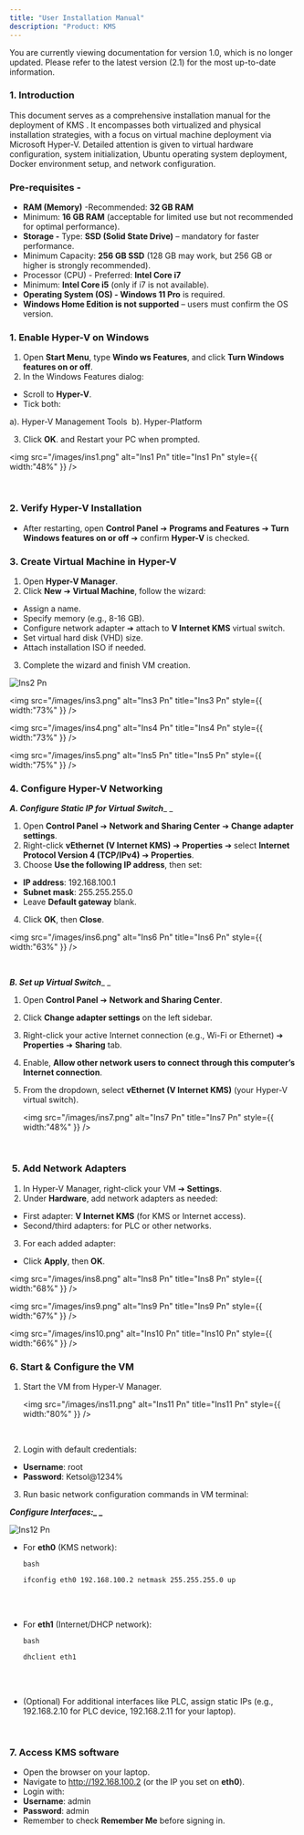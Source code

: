 ```yaml
---
title: "User Installation Manual"
description: "Product: KMS                                                                                                                                           |  Platform: Hyper-V / Bootable Media                                                                                                                                                                                                                                                                     |  Publisher: KETSOL "
---
```


<Card color="#7e0808" horizontal cta="You are currently viewing documentation for version 1.0, which is no longer actively updated. Please refer to the latest version (2.1) for the most up-to-date information.">
  You are currently viewing documentation for version 1.0, which is no longer updated. Please refer to the latest version (2.1) for the most up-to-date information.
</Card>

### **1. Introduction**

This document serves as a comprehensive installation manual for the deployment of KMS . It encompasses both virtualized and physical installation strategies, with a focus on virtual machine deployment via Microsoft Hyper-V. Detailed attention is given to virtual hardware configuration, system initialization, Ubuntu operating system deployment, Docker environment setup, and network configuration.

### Pre-requisites - 

- **RAM (Memory)** -Recommended: **32 GB RAM** 
- Minimum: **16 GB RAM** (acceptable for limited use but not recommended for optimal performance). 
- **Storage -** Type: **SSD (Solid State Drive)** – mandatory for faster performance. 
- Minimum Capacity: **256 GB SSD** (128 GB may work, but 256 GB or higher is strongly recommended). 
- Processor (CPU) - Preferred: **Intel Core i7** 
- Minimum: **Intel Core i5** (only if i7 is not available). 
- **Operating System (OS) - Windows 11 Pro** is required. 
- **Windows Home Edition is not supported** – users must confirm the OS version. 

### **1. Enable Hyper-V on Windows** 

1. Open **Start Menu**, type **Windo ws Features**, and click **Turn Windows features on or off**. 
2. In the Windows Features dialog: 

- Scroll to **Hyper-V**. 
- Tick both: 

a).  Hyper-V Management Tools                                                                                 b).  Hyper-Platform 

3. Click **OK**. and Restart your PC when prompted. 

<img
  src="/images/ins1.png"
  alt="Ins1 Pn"
  title="Ins1 Pn"
  style={{ width:"48%" }}
/>

 

### **2. Verify Hyper-V Installation**  

- After restarting, open **Control Panel** ➔ **Programs and Features** ➔ **Turn Windows features on or off** ➔ confirm **Hyper-V** is checked. 

### **3. Create Virtual Machine in Hyper-V** 

1. Open **Hyper-V Manager**. 
2. Click **New** ➔ **Virtual Machine**, follow the wizard: 

- Assign a name. 
- Specify memory (e.g., 8-16 GB). 
- Configure network adapter ➔ attach to **V Internet KMS** virtual switch. 
- Set virtual hard disk (VHD) size. 
- Attach installation ISO if needed. 

3. Complete the wizard and finish VM creation. 

![Ins2 Pn](/images/ins2.png)

<img
  src="/images/ins3.png"
  alt="Ins3 Pn"
  title="Ins3 Pn"
  style={{ width:"73%" }}
/>

<img
  src="/images/ins4.png"
  alt="Ins4 Pn"
  title="Ins4 Pn"
  style={{ width:"73%" }}
/>

<img
  src="/images/ins5.png"
  alt="Ins5 Pn"
  title="Ins5 Pn"
  style={{ width:"75%" }}
/>

### **4. Configure Hyper-V Networking**    

**_A. Configure Static IP for Virtual Switch_**\_ \_

1. Open **Control Panel** ➔ **Network and Sharing Center** ➔ **Change adapter settings**. 
2. Right-click **vEthernet (V Internet KMS)** ➔ **Properties** ➔ select **Internet Protocol Version 4 (TCP/IPv4)** ➔ **Properties**. 
3. Choose **Use the following IP address**, then set: 

- **IP address**: 192.168.100.1 
- **Subnet mask**: 255.255.255.0 
- Leave **Default gateway** blank. 

4. Click **OK**, then **Close**. 

<img
  src="/images/ins6.png"
  alt="Ins6 Pn"
  title="Ins6 Pn"
  style={{ width:"63%" }}
/>

 

**_B. Set up Virtual Switch_**\_ \_

1. Open **Control Panel** ➔ **Network and Sharing Center**. 
2. Click **Change adapter settings** on the left sidebar. 
3. Right-click your active Internet connection (e.g., Wi-Fi or Ethernet) ➔ **Properties** ➔ **Sharing** tab. 
4. Enable, **Allow other network users to connect through this computer’s Internet connection**. 
5. From the dropdown, select **vEthernet (V Internet KMS)** (your Hyper-V virtual switch). 

   <img
     src="/images/ins7.png"
     alt="Ins7 Pn"
     title="Ins7 Pn"
     style={{ width:"48%" }}
   />

    

###  **5. Add Network Adapters** 

1. In Hyper-V Manager, right-click your VM ➔ **Settings**. 
2. Under **Hardware**, add network adapters as needed: 

- First adapter: **V Internet KMS** (for KMS or Internet access). 
- Second/third adapters: for PLC or other networks. 

3. For each added adapter: 

- Click **Apply**, then **OK**. 

<img
  src="/images/ins8.png"
  alt="Ins8 Pn"
  title="Ins8 Pn"
  style={{ width:"68%" }}
/>

<img
  src="/images/ins9.png"
  alt="Ins9 Pn"
  title="Ins9 Pn"
  style={{ width:"67%" }}
/>

<img
  src="/images/ins10.png"
  alt="Ins10 Pn"
  title="Ins10 Pn"
  style={{ width:"66%" }}
/>

### **6. Start & Configure the VM** 

1. Start the VM from Hyper-V Manager. 

   <img
     src="/images/ins11.png"
     alt="Ins11 Pn"
     title="Ins11 Pn"
     style={{ width:"80%" }}
   />

    
2. Login with default credentials: 

- **Username**: root 
- **Password**: Ketsol@1234% 

3. Run basic network configuration commands in VM terminal: 

**_Configure Interfaces:\_ \__**

![Ins12 Pn](/ins12.png)

- For **eth0** (KMS network): 

  ```
  bash                                                                                                                              
  
  ifconfig eth0 192.168.100.2 netmask 255.255.255.0 up 
  ```

  \
   
- For **eth1** (Internet/DHCP network): 

  ```
  bash                                                                                                                              
  
  dhclient eth1 
  ```

  \
   
- (Optional) For additional interfaces like PLC, assign static IPs (e.g., 192.168.2.10 for PLC device, 192.168.2.11 for your laptop). 

 

### **7. Access KMS software**   

- Open the browser on your laptop. 
- Navigate to [<u>http://192.168.100.2</u>](http://192.168.100.2) (or the IP you set on **eth0**). 
- Login with: 
- **Username**: admin 
- **Password**: admin 
- Remember to check **Remember Me** before signing in. 

 

 

 

 

 